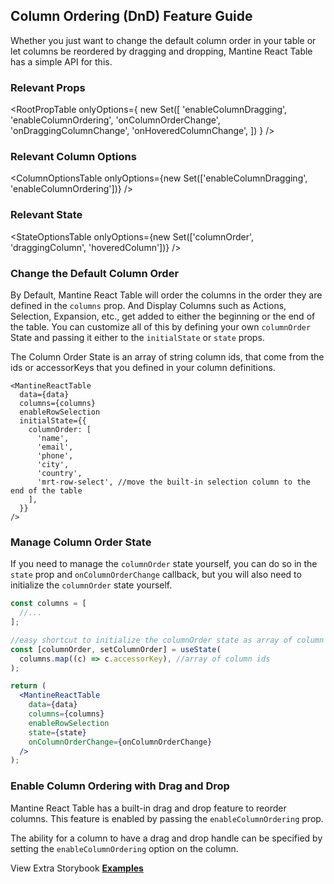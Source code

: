 
<Head>
  <title>Column Ordering/DnD Feature Guide - Mantine React Table Docs</title>
  <meta
    name="description"
    content="How to use and customize the column ordering and drag and drop features of Mantine React Table"
  />
</Head>

## Column Ordering (DnD) Feature Guide

Whether you just want to change the default column order in your table or let columns be reordered by dragging and dropping, Mantine React Table has a simple API for this.

### Relevant Props

<RootPropTable
  onlyOptions={
    new Set([
      'enableColumnDragging',
      'enableColumnOrdering',
      'onColumnOrderChange',
      'onDraggingColumnChange',
      'onHoveredColumnChange',
    ])
  }
/>

### Relevant Column Options

<ColumnOptionsTable
  onlyOptions={new Set(['enableColumnDragging', 'enableColumnOrdering'])}
/>

### Relevant State

<StateOptionsTable
  onlyOptions={new Set(['columnOrder', 'draggingColumn', 'hoveredColumn'])}
/>

### Change the Default Column Order

By Default, Mantine React Table will order the columns in the order they are defined in the `columns` prop. And Display Columns such as Actions, Selection, Expansion, etc., get added to either the beginning or the end of the table. You can customize all of this by defining your own `columnOrder` State and passing it either to the `initialState` or `state` props.

The Column Order State is an array of string column ids, that come from the ids or accessorKeys that you defined in your column definitions.

```tsx
<MantineReactTable
  data={data}
  columns={columns}
  enableRowSelection
  initialState={{
    columnOrder: [
      'name',
      'email',
      'phone',
      'city',
      'country',
      'mrt-row-select', //move the built-in selection column to the end of the table
    ],
  }}
/>
```

### Manage Column Order State

If you need to manage the `columnOrder` state yourself, you can do so in the `state` prop and `onColumnOrderChange` callback, but you will also need to initialize the `columnOrder` state yourself.

```jsx
const columns = [
  //...
];

//easy shortcut to initialize the columnOrder state as array of column ids
const [columnOrder, setColumnOrder] = useState(
  columns.map((c) => c.accessorKey), //array of column ids
);

return (
  <MantineReactTable
    data={data}
    columns={columns}
    enableRowSelection
    state={state}
    onColumnOrderChange={onColumnOrderChange}
  />
);
```

### Enable Column Ordering with Drag and Drop

Mantine React Table has a built-in drag and drop feature to reorder columns. This feature is enabled by passing the `enableColumnOrdering` prop.

The ability for a column to have a drag and drop handle can be specified by setting the `enableColumnOrdering` option on the column.

<DNDExample />

View Extra Storybook **[Examples](https://www.mantine-react-table.dev/?path=/story/features-column-ordering-examples)**
